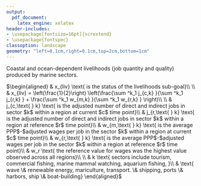 ```yaml
---
output:
  pdf_document: 
    latex_engine: xelatex
header-includes:
- \usepackage[fontsize=16pt]{scrextend}
- \usepackage{fontspec}
classoption: landscape
geometry: "left=0.1cm,right=0.1cm,top=2cm,bottom=1cm"
---
```


\pagenumbering{gobble}

Coastal and ocean-dependent livelihoods (job quantity and quality) produced by marine sectors.

\vspace{0.5in}

\noindent
$\begin{aligned}
& x_{liv} \text{   is the status of the livelihoods sub-goal}\\
\\
& x_{liv} = \left(\frac{1}{2}\right) \left(\frac{\sum ^k_1 j_{c,k} }{\sum ^k_1 j_{r,k} } + \frac{\sum ^k_1 w_{m,k} }{\sum ^k_1 w_{r,k} } \right)\\
\\
& j_{c,\text{ } k} \text{   is the adjusted number of direct and indirect jobs in sector $k$ within a region at current $c$ time point}\\
& j_{r,\text{ } k} \text{   is the adjusted number of direct and indirect jobs in sector $k$ within a region at reference $r$ time point}\\
& w_{m,\text{ } k} \text{   is the average PPP$-$adjusted wages per job in the sector $k$ within a region at current $c$ time point}\\
& w_{r,\text{ } k} \text{   is the average PPP$-$adjusted wages per job in the sector $k$ within a region at reference $r$ time point}\\
& w_r \text{  the reference value for wages was the highest value observed across all regions}\\
\\
& k \text{   sectors include tourism, commercial fishing, marine mammal watching, aquarium fishing, }\\
& \text{  wave \& renewable energy, mariculture, transport. \& shipping, ports \& harbors, ship \& boat-building}
\end{aligned}$